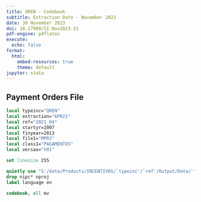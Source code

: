 ```yaml
---
title: QREN - Codebook
subtitle: Extraction Date - November 2023
date: 30 November 2023
doi: 10.17900/SI.Nov2023.V1
pdf-engine: pdflatex
execute:
  echo: false
format:
  html:
    embed-resources: true
    theme: default
jupyter: stata
---
```


## Payment Orders File

```stata
local typeinc="QREN"
local extraction="APR21"
local ref="2021_04"
local startyr=2007
local finyear=2013
local file1="MPRJ"
local class1="PAGAMENTOS"
local versao="V01"

set linesize 255
```

```stata
quietly use "S:/data/Products/INCENTIVOS/`typeinc'/`ref'/Output/Data/`typeinc'_I_`file1'_`startyr'`finyear'_`extraction'_`class1'_`versao'.dta", clear
drop nipc* nproj
label language en
```

```stata
codebook, all mv
```

